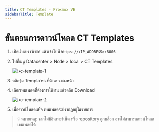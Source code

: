 ```yaml
---
title: CT Templates - Proxmox VE
sidebarTitle: Template
---
```


# ขั้นตอนการดาวน์โหลด CT Templates

1. เปิดเว็บเบราว์เซอร์ แล้วเข้าไปที่ `https://<IP_ADDRESS>:8006`

2. ไปที่เมนู Datacenter > Node > local > CT Templates

   ![lxc-template-1](/images/proxmox-ve/lxc-template-1.png)

3. คลิกปุ่ม Templates ที่ด้านบนของหน้า

4. เลือกเทมเพลตที่ต้องการใช้งาน แล้วคลิก Download

   ![lxc-template-2](/images/proxmox-ve/lxc-template-2.png)

5. เมื่อดาวน์โหลดเสร็จ เทมเพลตจะปรากฏอยู่ในรายการ

> 💡 หมายเหตุ: หากไม่มีอินเทอร์เน็ต หรือ repository ถูกบล็อก อาจไม่สามารถดาวน์โหลดเทมเพลตได้
